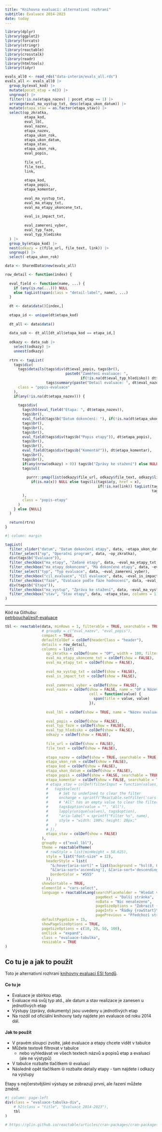 ```yaml
---
title: "Knihovna evaluací: alternativní rozhraní"
subtitle: Evaluace 2014-2023
date: today
---
```


```r
library(dplyr)
library(ggplot2)
library(forcats)
library(stringr)
library(reactable)
library(crosstalk)
library(readr)
library(htmltools)
library(tidyr)
```

```r
evals_all0 <- read_rds("data-interim/evals_all.rds")
evals_all <- evals_all0 |> 
  group_by(eval_kod) |> 
  mutate(pocet_etap = n()) |> 
  ungroup() |> 
  filter(!is.na(etapa_nazev) | pocet_etap == 1) |> 
  arrange(eval_ma_vystup_txt, desc(etapa_ukon_datum)) |> 
  mutate(etapa_stav = as.factor(etapa_stav)) |> 
  select(op_zkratka,
         etapa_kod,
         eval_lbl,
         eval_nazev, 
         etapa_nazev, 
         etapa_ukon_rok, 
         etapa_ukon_datum,
         etapa_stav, 
         etapa_ukon_rok,
         eval_popis,
         
         file_url,
         file_text,
         link,
         
         etapa_kod,
         etapa_popis,
         etapa_komentar,
         
         eval_ma_vystup_txt,
         eval_ma_etapy_txt,
         eval_ma_etapy_ukoncene_txt,
         
         eval_is_impact_txt,
         
         eval_zamereni_vyber,
         eval_typ_faze,
         eval_typ_hledisko
  ) |> 
  group_by(etapa_kod) |> 
  nest(odkazy = c(file_url, file_text, link)) |> 
  ungroup() |> 
  select(-etapa_ukon_rok)
```



```r
data <- SharedData$new(evals_all)
```

```r
row_detail <- function(index) {
  
  eval_field <- function(name, ...) {
    if (any(is.na(...))) NULL
    else tagList(span(class = "detail-label", name), ...)
  }
  
  dt <- data$data()[index,]
  
  etapa_id <- unique(dt$etapa_kod)
  
  dt_all <- data$data()
  
  data_sub <- dt_all[dt_all$etapa_kod == etapa_id,]
  
  odkazy <- data_sub |> 
    select(odkazy) |> 
    unnest(odkazy)
  
  rtrn <- tagList(
    tags$div(
      tags$details(tags$div(dt$eval_popis, tags$br(), 
                            paste0("Zaměření evaluace: ", 
                                   if(!is.na(dt$eval_typ_hledisko)) dt$eval_typ_hledisko else "nezadáno")), 
                   tags$summary(paste("Detail evaluace: ", dt$eval_nazev))),
      class = "popis-evaluace"
    ),
    if(any(!is.na(dt$etapa_nazev))) {
      
      tags$div(
        tags$h5(eval_field("Etapa: ", dt$etapa_nazev)),
        tags$br(),
        eval_field(tags$b("Datum dokončení: "), if(!is.na(dt$etapa_ukon_datum)) ptrr::format_date_human(dt$etapa_ukon_datum) else NA),
        tags$br(),
        tags$br(),
        tags$br(),
        eval_field(tags$div(tags$b("Popis etapy")), dt$etapa_popis),
        tags$br(),
        tags$br(),
        eval_field(tags$div(tags$b("Komentář")), dt$etapa_komentar),
        tags$br(),
        tags$br(),
        if(any(nrow(odkazy) > 0)) tags$b("Zprávy ke stažení") else NULL,
        tags$ul(
          
          purrr::pmap(list(odkazy$file_url, odkazy$file_text, odkazy$link), function(x, y, link) 
            if(is.na(x)) NULL else tags$li(tags$a(y, href = x), 
                                           if(!is.na(link)) tagList(tags$span(" + "), 
                                                                    tags$a("dodatečný odkaz", href = link))))
        ),
        class = "popis-etapy"
      )
    } else {NULL}
  )
  
  return(rtrn)
}
```

```r
#| column: margin

tagList(
  filter_slider("datum", "Datum dokončení etapy", data, ~etapa_ukon_datum, timeFormat = "%Y", ticks = FALSE),
  filter_select("op", "Operační program", data, ~op_zkratka),
  div(tags$b("Evaluace")),
  filter_checkbox("ma_etapy", "Zadané etapy", data, ~eval_ma_etapy_txt, columns = 2),
  filter_checkbox("ma_etapy_dokoncene", "Má dokončené etapy", data, ~eval_ma_etapy_ukoncene_txt, columns = 2),
  filter_select("typ", "Typ evaluace", data, ~eval_zamereni_vyber),
  filter_checkbox("cil_evaluace", "Cíl evaluace", data, ~eval_is_impact_txt, columns = 2),
  filter_checkbox("faze", "Evaluace podle fáze hodnocení", data, ~eval_typ_faze, columns = 2),
  div(tags$b("Etapa")),
  filter_checkbox("ma_vystup", "Zpráva ke stažení", data, ~eval_ma_vystup_txt, columns = 2),
  filter_checkbox("stav", "Stav etapy", data, ~etapa_stav, columns = 1)
)

```


::: {.column-margin}
---
Kód na Githubu: <br />[petrbouchal/esif-evaluace](https://github.com/petrbouchal/esif-evaluace)
:::

```r
tbl <- reactable(data, minRows = 1, filterable = TRUE, searchable = TRUE,  
                 # groupBy = c("eval_nazev", "eval_popis"), 
                 compact = TRUE,
                 defaultColDef = colDef(headerClass = "header"),
                 details = row_detail,
                 columns = list(
                   op_zkratka = colDef(name = "OP", width = 100, filterable = TRUE, show = FALSE, aggregate = "unique"),
                   eval_ma_etapy_ukoncene_txt = colDef(show = FALSE),
                   eval_ma_etapy_txt = colDef(show = FALSE),
                   
                   eval_ma_vystup_txt = colDef(show = FALSE),
                   eval_is_impact_txt = colDef(show = FALSE),
                   
                   eval_zamereni_vyber = colDef(show = FALSE),
                   eval_nazev = colDef(show = FALSE, name = "OP a Název evaluace (v závorce počet etap)",
                                       cell = function(value) {
                                         span(title = value, value)
                                       }),
                   
                   eval_lbl = colDef(show = TRUE, name = "Název evaluace (v závorce počet etap)"),
                   
                   eval_popis = colDef(show = FALSE),
                   eval_typ_faze = colDef(show = FALSE),
                   eval_typ_hledisko = colDef(show = FALSE),
                   odkazy = colDef(show = FALSE),
                   
                   file_url = colDef(show = FALSE),
                   file_text = colDef(show = FALSE),
                   
                   etapa_nazev = colDef(show = TRUE, searchable = TRUE, width = 300, name = "Etapy", aggregate = "count"),
                   etapa_ukon_rok = colDef(show = FALSE),
                   etapa_kod = colDef(show = FALSE),
                   etapa_ukon_datum = colDef(show = FALSE),
                   etapa_popis = colDef(show = FALSE, searchable = TRUE),
                   etapa_komentar = colDef(show = FALSE, searchable = TRUE),
                   # etapa_stav = colDef(filterInput = function(values, name) {
                   #   tags$select(
                   #     # Set to undefined to clear the filter
                   #     onchange = sprintf("Reactable.setFilter('cars-select', '%s', event.target.value || undefined)", name),
                   #     # "All" has an empty value to clear the filter, and is the default option
                   #     tags$option(value = "", "All"),
                   #     lapply(unique(values), tags$option),
                   #     "aria-label" = sprintf("Filter %s", name),
                   #     style = "width: 100%; height: 28px;"
                   #   )
                   # }),
                   etapa_stav = colDef(show = FALSE)
                 ),
                 groupBy = c("eval_lbl"), 
                 theme = reactableTheme(
                   # rowStyle = list(minHeight = 58.625),
                   style = list("font-size" = 12),
                   headerStyle = list(
                     "&:hover[aria-sort]" = list(background = "hsl(0, 0%, 96%)"),
                     "&[aria-sort='ascending'], &[aria-sort='descending']" = list(background = "hsl(0, 0%, 96%)"),
                     borderColor = "#555"
                   )),
                 showSortable = TRUE,
                 elementId = "cars-select", 
                 language = reactableLang(searchPlaceholder = "Hledat ve všech textech", 
                                          pageNext = "Další stránka", 
                                          noData = "Nic nenalezeno",
                                          pageSizeOptions = "Zobrazit {rows}",
                                          pageInfo = "Řádky {rowStart}\u2013{rowEnd} z {rows}",
                                          pagePrevious = "Předchozí stránka", ),
                 defaultPageSize = 15,
                 showPageSizeOptions = TRUE,
                 pageSizeOptions = c(10, 20, 50, 100),
                 onClick = "expand",
                 class = "evaluace-tabulka",
                 resizable = TRUE
)
```

:::: column-page-left

::: {.callout-tip collapse="true"}
## Co tu je a jak to použít

Toto je alternativní rozhraní [knihovny evaluací ESI fondů](https://dotaceeu.cz/cs/evropske-fondy-v-cr/narodni-organ-pro-koordinaci/evaluace/knihovna-evaluaci?Text=&Category1=0&Category2=0&Category3=0&Category4=0&Category5=0).

#### Co tu je 

- Evaluace je sbírkou etap. 
- Evaluace má svůj typ atd., ale datum a stav realizace je zanesen u jednotlivých etap
- Výstupy (zprávy, dokumenty) jsou uvedeny u jednotlivých etap
- Na rozdíl od oficiální knihovny tady najdete jen evaluace od roku 2014 dál.

#### Jak to použít

- V pravém sloupci zvolte, jaké evaluace a etapy chcete vidět v tabulce
- Můžete textově filtrovat v tabulce
  - nebo vyhledávat ve všech textech názvů a popisů etap a evaluací (ale ne výstypů)
- V tabulce rozbalte tlačítkem ⦾ evaluaci
- Následně opět tlačítkem ⦾ rozbalte detaily etapy - tam najdete i odkazy na výstupy

Etapy s nejčerstvějšími výstupy se zobrazují první, ale řazení můžete změnit.

:::

::::

```r
#| column: page-left
div(class = "evaluace-tabulka-div",
    # h2(class = "title", "Evaluace 2014-2023"),
    tbl
)

# https://glin.github.io/reactable/articles/cran-packages/cran-packages.html
```

